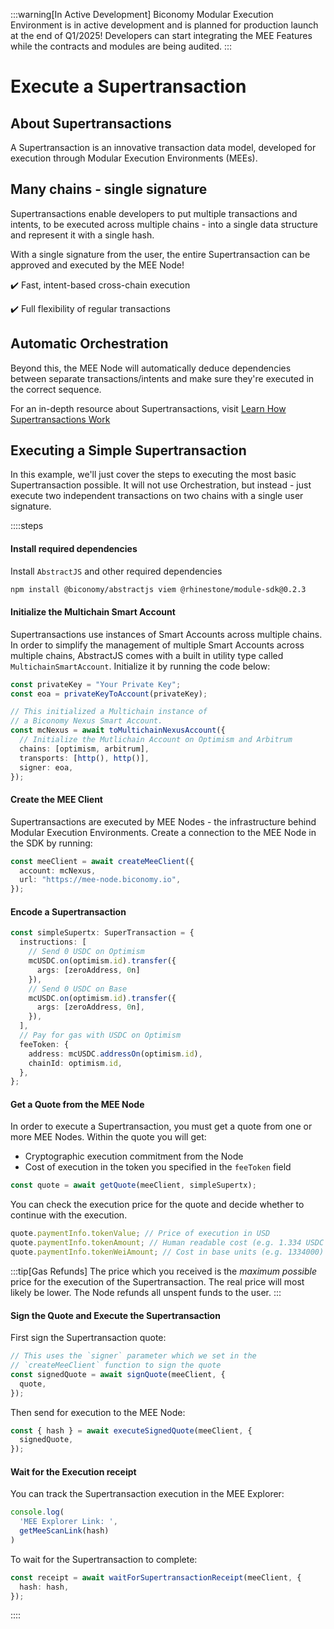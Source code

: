 :::warning[In Active Development]
Biconomy Modular Execution Environment is in active development and is planned for production launch at the 
end of Q1/2025! Developers can start integrating the MEE Features while the contracts and modules are being 
audited.
:::


# Execute a Supertransaction

## About Supertransactions

A Supertransaction is an innovative transaction data model, developed
for execution through Modular Execution Environments (MEEs).

## Many chains - single signature

Supertransactions enable developers to put multiple transactions and intents, to
be executed across multiple chains - into a single data structure and
represent it with a single hash.

With a single signature from the user, the entire Supertransaction can
be approved and executed by the MEE Node!

✔️ Fast, intent-based cross-chain execution

✔️ Full flexibility of regular transactions

## Automatic Orchestration

Beyond this, the MEE Node will automatically deduce dependencies
between separate transactions/intents and make sure they're executed
in the correct sequence.

For an in-depth resource about Supertransactions, visit
[Learn How Supertransactions Work](/explained/mee)

## Executing a Simple Supertransaction

In this example, we'll just cover the steps to executing the most
basic Supertransaction possible. It will not use Orchestration, but
instead - just execute two independent transactions on two chains
with a single user signature.

::::steps

#### Install required dependencies

Install `AbstractJS` and other required dependencies

```bash
npm install @biconomy/abstractjs viem @rhinestone/module-sdk@0.2.3
```

#### Initialize the Multichain Smart Account

Supertransactions use instances of Smart Accounts across multiple
chains. In order to simplify the management of multiple Smart Accounts
across multiple chains, AbstractJS comes with a built in utility type
called `MultichainSmartAccount`. Initialize it by running the code
below:

```ts
const privateKey = "Your Private Key";
const eoa = privateKeyToAccount(privateKey);

// This initialized a Multichain instance of
// a Biconomy Nexus Smart Account.
const mcNexus = await toMultichainNexusAccount({
  // Initialize the Mutlichain Account on Optimism and Arbitrum
  chains: [optimism, arbitrum],
  transports: [http(), http()],
  signer: eoa,
});
```

#### Create the MEE Client

Supertransactions are executed by MEE Nodes - the infrastructure behind
Modular Execution Environments. Create a connection to the MEE Node
in the SDK by running:

```ts
const meeClient = await createMeeClient({
  account: mcNexus,
  url: "https://mee-node.biconomy.io",
});
```

#### Encode a Supertransaction

```ts
const simpleSupertx: SuperTransaction = {
  instructions: [
    // Send 0 USDC on Optimism
    mcUSDC.on(optimism.id).transfer({
      args: [zeroAddress, 0n]
    }),
    // Send 0 USDC on Base
    mcUSDC.on(optimism.id).transfer({
      args: [zeroAddress, 0n],
    }),
  ],
  // Pay for gas with USDC on Optimism
  feeToken: {
    address: mcUSDC.addressOn(optimism.id),
    chainId: optimism.id,
  },
};
```

#### Get a Quote from the MEE Node

In order to execute a Supertransaction, you must get a quote from
one or more MEE Nodes. Within the quote you will get:

- Cryptographic execution commitment from the Node
- Cost of execution in the token you specified in the `feeToken` field

```ts
const quote = await getQuote(meeClient, simpleSupertx);
```

You can check the execution price for the quote and decide whether to
continue with the execution.

```ts
quote.paymentInfo.tokenValue; // Price of execution in USD
quote.paymentInfo.tokenAmount; // Human readable cost (e.g. 1.334 USDC )
quote.paymentInfo.tokenWeiAmount; // Cost in base units (e.g. 1334000)
```

:::tip[Gas Refunds]
The price which you received is the _maximum possible_ price for the
execution of the Supertransaction. The real price will most likely
be lower. The Node refunds all unspent funds to the user.
:::

#### Sign the Quote and Execute the Supertransaction

First sign the Supertransaction quote:

```ts
// This uses the `signer` parameter which we set in the
// `createMeeClient` function to sign the quote
const signedQuote = await signQuote(meeClient, {
  quote,
});
```

Then send for execution to the MEE Node:

```ts
const { hash } = await executeSignedQuote(meeClient, {
  signedQuote,
});
```

#### Wait for the Execution receipt

You can track the Supertransaction execution in the MEE Explorer:

```ts
console.log(
  'MEE Explorer Link: ',
  getMeeScanLink(hash)
)
```

To wait for the Supertransaction to complete:

```ts
const receipt = await waitForSupertransactionReceipt(meeClient, {
  hash: hash,
});
```

::::
